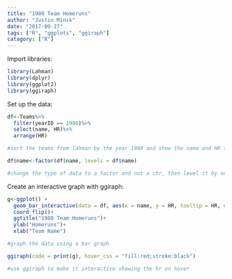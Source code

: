 ```yaml
---
title: "1980 Team Homeruns"
author: "Justin Minsk"
date: "2017-09-27"
tags: ["R", "ggplots", "ggiraph"]
catagory: ["R"]
---
```


Import libraries:

```r
library(Lahman)
library(dplyr)
library(ggplot2)
library(ggiraph)
```

Set up the data:

```r

df<-Teams%>%
  filter(yearID == 1980)%>%
  select(name, HR)%>%
  arrange(HR)

#sort the teams from lahman by the year 1980 and show the name and HR total

df$name<-factor(df$name, levels = df$name)

#change the type of data to a factor and not a chr, then level it by our dplyr querry 
```

Create an interactive graph with ggiraph:

```r
g<-ggplot() +
  geom_bar_interactive(data = df, aes(x = name, y = HR, tooltip = HR, data_id = name), stat = "identity", color = "blue", fill = "white") +
  coord_flip()+
  ggtitle("1980 Team Homeruns")+
  ylab("Homeruns")+
  xlab("Team Name")

#graph the data using a bar graph

ggiraph(code = print(g), hover_css = "fill:red;stroke:black")

#use ggiraph to make it interactive showing the hr on hover 
```

